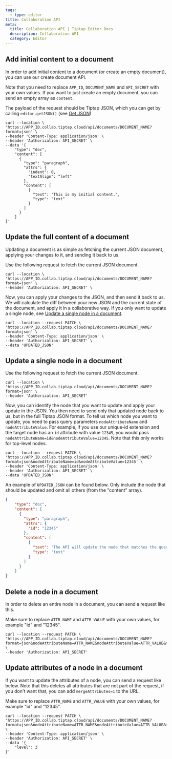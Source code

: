 ```yaml
---
tags:
  - type: editor
title: Collaboration API
meta:
  title: Collaboration API | Tiptap Editor Docs
  description: Collaboration API
  category: Editor
---
```


## Add initial content to a document

In order to add initial content to a document (or create an empty document), you can use our create document API.

Note that you need to replace `APP_ID`, `DOCUMENT_NAME` and `API_SECRET` with your own values.
If you want to just create an empty document, you can send an empty array as `content`.

The payload of the request should be Tiptap JSON, which you can get by calling `editor.getJSON()` (see [Get JSON](/guides/output-json-html#option-1-json))

```curl
curl --location \
'https://APP_ID.collab.tiptap.cloud/api/documents/DOCUMENT_NAME?format=json' \
--header 'Content-Type: application/json' \
--header 'Authorization: API_SECRET' \
--data '{
    "type": "doc",
    "content": [
      {
        "type": "paragraph",
        "attrs": {
          "indent": 0,
          "textAlign": "left"
        },
        "content": [
          {
            "text": "This is my initial content.",
            "type": "text"
          }
        ]
      }
    ]
}'
```

## Update the full content of a document

Updating a document is as simple as fetching the current JSON document, applying your changes to it, and sending it back to us.

Use the following request to fetch the current JSON document.

```curl
curl --location \
'https://APP_ID.collab.tiptap.cloud/api/documents/DOCUMENT_NAME?format=json' \
--header 'Authorization: API_SECRET' \
```

Now, you can apply your changes to the JSON, and then send it back to us. We will calculate the diff between your new JSON and the current state of the document, and apply it in a collaborative way.
If you only want to update a single node, see [Update a single node in a document](#update-a-single-node-in-a-document).

```curl
curl --location --request PATCH \
'https://APP_ID.collab.tiptap.cloud/api/documents/DOCUMENT_NAME?format=json' \
--header 'Content-Type: application/json' \
--header 'Authorization: API_SECRET' \
--data 'UPDATED_JSON'
```

## Update a single node in a document

Use the following request to fetch the current JSON document.

```curl
curl --location \
'https://APP_ID.collab.tiptap.cloud/api/documents/DOCUMENT_NAME?format=json' \
--header 'Authorization: API_SECRET'
```

Now, you can identify the node that you want to update and apply your update in the JSON. You then need to send only that updated node back to us, but in the full Tiptap JSON format.
To tell us which node you want to update, you need to pass query parameters `nodeAttributeName` and `nodeAttributeValue`. For example, if you use our unique-id
extension and the target node has an `id` attribute with value `12345`, you would pass `nodeAttributeName=id&nodeAttributeValue=12345`. Note that this only works for top-level nodes.

```curl
curl --location --request PATCH \
'https://APP_ID.collab.tiptap.cloud/api/documents/DOCUMENT_NAME?format=json&nodeAttributeName=id&nodeAttributeValue=12345' \
--header 'Content-Type: application/json' \
--header 'Authorization: API_SECRET' \
--data 'UPDATED_JSON'
```

An example of `UPDATED_JSON` can be found below. Only include the node that should be updated and omit all others (from the "content" array).

```json
{
    "type": "doc",
    "content": [
      {
        "type": "paragraph",
        "attrs": {
          "id": "12345"
        },
        "content": [
          {
            "text": "The API will update the node that matches the query filters (nodeAttributeName and nodeAttributeValue from the query) with the content of this node.",
            "type": "text"
          }
        ]
      }
    ]
}
```

## Delete a node in a document

In order to delete an entire node in a document, you can send a request like this.

Make sure to replace `ATTR_NAME` and `ATTR_VALUE` with your own values, for example "id" and "12345".

```curl
curl --location --request PATCH \
'https://APP_ID.collab.tiptap.cloud/api/documents/DOCUMENT_NAME?format=json&nodeAttributeName=ATTR_NAME&nodeAttributeValue=ATTR_VALUE&mode=delete' \
--header 'Authorization: API_SECRET'
```

## Update attributes of a node in a document

If you want to update the attributes of a node, you can send a request like below.
Note that this deletes all attributes that are not part of the request, if you don't want that,
you can add `mergeAttributes=1` to the URL.

Make sure to replace `ATTR_NAME` and `ATTR_VALUE` with your own values, for example "id" and "12345".

```curl
curl --location --request PATCH \
'https://APP_ID.collab.tiptap.cloud/api/documents/DOCUMENT_NAME?format=json&nodeAttributeName=ATTR_NAME&nodeAttributeValue=ATTR_VALUE&mode=attrs' \
--header 'Content-Type: application/json' \
--header 'Authorization: API_SECRET' \
--data '{
    "level": 3
}'
```
